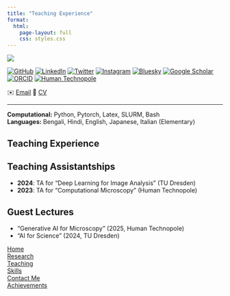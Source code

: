 ```yaml
---
title: "Teaching Experience"
format:
  html:
    page-layout: full
    css: styles.css
---
```


::: {.hero-section}
::: {.container}
::: {.main-content}

::: {.left-panel}
![](profile.jpg){.profile-img}

::: {.social-links}
[<img src="logos/github.png" class="social-icon-img" alt="GitHub">](https://github.com/rayanirban){.social-link target="_blank"} [<img src="logos/linkedin.png" class="social-icon-img" alt="LinkedIn">](https://www.linkedin.com/in/anirban-ray/){.social-link target="_blank"} [<img src="logos/twitter.png" class="social-icon-img" alt="Twitter">](https://x.com/anirbanray_){.social-link target="_blank"} [<img src="logos/instagram.png" class="social-icon-img" alt="Instagram">](https://instagram.com/anirbanray_){.social-link target="_blank"} [<img src="logos/bluesky.png" class="social-icon-img" alt="Bluesky">](https://bsky.app/profile/anirbanray.bsky.social){.social-link target="_blank"} [<img src="logos/scholar.png" class="social-icon-img" alt="Google Scholar">](https://scholar.google.de/citations?user=t-f_mwsAAAAJ&hl=en&authuser=1){.social-link target="_blank"} [<img src="logos/orcid.png" class="social-icon-img" alt="ORCID">](https://orcid.org/0000-0002-7285-6727){.social-link target="_blank"} [<img src="logos/humantechnopole.png" class="social-icon-img" alt="Human Technopole">](https://humantechnopole.it/en/people/anirban-ray/){.social-link target="_blank"}
:::

::: {.contact-links}
<span class="contact-emoji">✉️</span> [Email](mailto:your.email@example.com){.social-link} <span class="contact-emoji">📄</span> [CV](cv.pdf){.social-link target="_blank"}
:::

---

::: {.left-skills}
**Computational:** Python, Pytorch, Latex, SLURM, Bash  
**Languages:** Bengali, Hindi, English, Japanese, Italian (Elementary)
:::
:::

::: {.projects-panel}
# Teaching Experience

## Teaching Assistantships
- **2024**: TA for "Deep Learning for Image Analysis" (TU Dresden)
- **2023**: TA for "Computational Microscopy" (Human Technopole)

## Guest Lectures
- "Generative AI for Microscopy" (2025, Human Technopole)
- "AI for Science" (2024, TU Dresden)
:::

::: {.side-nav}
[Home](index.qmd)  
[Research](research.qmd)  
[Teaching](teaching.qmd){.nav-projects}  
[Skills](index.qmd#skills)  
[Contact Me](index.qmd#contact-me)  
[Achievements](achievements.qmd){.nav-projects}
:::

:::
:::
:::
